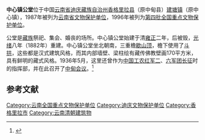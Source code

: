 {{coord|27|48|53|N|99|42|25|E|display=title|scale:10000}}
{{文物保护单位
| 级别 = 全国
| 名称 = 中心镇公堂
| 图片 = 
| 所在 = [[云南省|云南省]][[香格里拉县|香格里拉县]]
| 分类 = 古建筑
| 时代 = 清
| 编号 = [[第四批全国重点文物保护单位|第四批]]第186项
| 登录 = 1996年11月20日
| 备注 ={{maplink|frame=yes|plain=yes|type=point|frame-lat=27.81562|frame-long=99.70799|zoom=17|coord={{coord|27.81562|99.70799}}}}
}}

'''中心镇公堂'''位于中国[[云南省|云南省]][[迪庆藏族自治州|迪庆藏族自治州]][[香格里拉县|香格里拉县]]（原中甸县）[[建塘镇|建塘镇]]（原中心镇），1987年被列为[[云南省文物保护单位|云南省文物保护单位]]，1996年被列为[[第四批全国重点文物保护单位|第四批全国重点文物保护单位]]。

公堂是[[藏族|藏族]]祭祀、集会、婚丧的场所。中心镇公堂始建于清[[雍正|雍正]]二年，后被毁，[[光绪|光绪]]八年（1882年）重建。中心镇公堂坐北朝南，三重檐[[歇山顶|歇山顶]]，檐下使用了[[斗拱|斗拱]]，这些都是汉式建筑风格，而其内部墙壁、梁柱绘有藏传佛教壁画170平方米，具有鲜明的藏式风格。1936年5月，这里还曾作为[[中国工农红军|中国工农红军]][[红二军团|二]]、[[红六军团|六军团]][[长征|长征]]时的指挥部，并在此召开了[[中甸会议|中甸会议]]。<ref>{{Cite book |title=全国重点文物保护单位·第一至第五批·第Ⅲ卷 |publisher=文物出版社 |year=2004 |isbn=7-5010-1525-2 |pages=218}}</ref>

==参考文献==
{{reflist}}

{{云南全国重点文物保护单位}}

{{DEFAULTSORT:Zhong}}
[[Category:云南全国重点文物保护单位|Category:云南全国重点文物保护单位]]
[[Category:迪庆文物保护单位|Category:迪庆文物保护单位]]
[[Category:香格里拉市|Category:香格里拉市]]
[[Category:云南清朝建筑物|Category:云南清朝建筑物]]